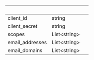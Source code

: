 
| &nbsp;          | &nbsp;             | &nbsp; |
| --------------- | ------------------ | ------ |
| client_id       | string             |        |
| client_secret   | string             |        |
| scopes          | List&lt;string&gt; |        |
| email_addresses | List&lt;string&gt; |        |
| email_domains   | List&lt;string&gt; |        |

